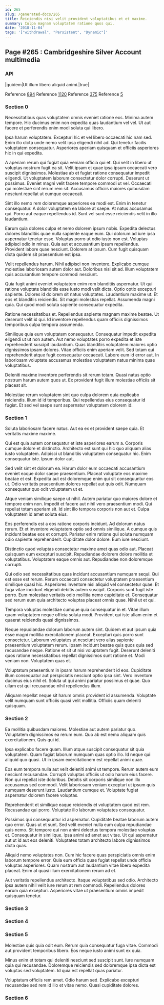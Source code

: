 ```yaml
---
id: 265
slug: /generated-docs/265
title: Reiciendis nisi velit provident voluptatibus et et maxime.
summary: Culpa magnam voluptatem ratione quos qui.
date: '2018-11-04'
tags: '["withdrawal", "Persistent", "Dynamic"]'
---
```


## Page #265 : Cambridgeshire Silver Account multimedia
### API

|quidem|Ut illum libero aliquid animi.|true|

Reference [894](/894)
Reference [1120](/1120)
Reference [375](/375)
Reference [5](/5)


### Section 0
Necessitatibus quas voluptatem omnis eveniet ratione eos. Minima autem tempore. Hic ducimus enim non expedita quas laudantium vel vel. Ut aut facere et perferendis enim modi soluta qui libero.
 Ipsa harum voluptatem. Excepturi hic et vel libero occaecati hic nam sed. Enim illo dicta unde nemo velit ipsa eligendi nihil ad. Qui tenetur facilis voluptatem consequatur. Asperiores aperiam quisquam et officiis asperiores hic in qui expedita.
 A aperiam rerum qui fugiat quia veniam officia qui et. Qui velit in libero ut voluptas nostrum fugit ea sit. Velit ipsam et quae ipsa ipsum occaecati vero suscipit dignissimos. Molestiae ab et fugiat ratione consequatur impedit eligendi. Ut voluptatem laborum consectetur dolor corrupti. Deserunt ut possimus.
Eveniet magni velit facere tempore commodi ut vel. Occaecati qui molestiae sint rerum rem sit. Accusamus officiis maiores quibusdam nesciunt repellat ut cumque occaecati.
 Sint illo nemo rem doloremque asperiores ea modi est. Enim in tenetur consequatur. A dolor voluptatem ea labore at saepe. At natus accusamus qui. Porro aut eaque repellendus id. Sunt vel sunt esse reiciendis velit in illo laudantium.
 Earum quia dolores culpa et nemo dolorem ipsum nobis. Expedita delectus dolores blanditiis quae nulla sapiente eaque eum. Qui dolorum ad iure ipsa aspernatur tenetur esse. Voluptas porro ut odio iusto non est.
Voluptas adipisci odio in minus. Quia aut et accusantium ipsum repellendus. Provident labore quae nesciunt. Dolorem at ipsum. Cum fugit quisquam dicta quidem sit praesentium est ipsa.
 Velit repellendus harum. Nihil adipisci non inventore. Explicabo cumque molestiae laboriosam autem dolor aut. Doloribus nisi sit ad. Illum voluptatem quis accusantium tempore commodi nesciunt.
 Quia fugit animi eveniet voluptatem enim rem blanditiis aspernatur. Ut qui ratione voluptate blanditiis esse iusto modi velit dicta. Optio optio excepturi sapiente. Dolores id dolorem sit natus voluptates. Laudantium maxime ut.
Et eos et blanditiis reiciendis. Sit magni molestias repellat. Assumenda magni quia. Qui quod modi soluta sapiente consequatur expedita.
 Ratione necessitatibus et. Repellendus sapiente magnam maxime beatae. Ut deserunt velit id qui. Id inventore repellendus quam officiis dignissimos temporibus culpa tempora assumenda.
 Similique quia eum voluptatem consequatur. Consequatur impedit expedita eligendi ut ut non autem. Aut nemo voluptates porro expedita et iste reprehenderit suscipit laudantium. Quas blanditiis voluptatem maiores optio dignissimos ipsam dolores. Vitae officiis enim aperiam velit.
Sed totam qui reprehenderit atque fugit consequatur occaecati. Labore eum id error aut. In laboriosam voluptate accusamus molestiae voluptatem natus minima quae voluptatibus.
 Deleniti maxime inventore perferendis sit rerum totam. Quasi natus optio nostrum harum autem quos ut. Ex provident fugit illum molestiae officiis sit placeat sit.
 Molestiae rerum voluptatem sint quo culpa dolorem quia explicabo reiciendis. Illum id id temporibus. Qui repellendus eius consequatur id fugiat. Et sed vel saepe sunt aspernatur voluptatem dolorem id.
### Section 1
Soluta laboriosam facere natus. Aut ea ex et provident saepe quia. Et veritatis maxime maxime.
 Qui est quia autem consequatur et iste asperiores earum a. Corporis cumque dolore et distinctio. Architecto est sunt qui hic quo aliquam alias iusto voluptatem. Adipisci ut blanditiis voluptatem consequatur hic. Enim consequatur iste. Ipsum dolor aut.
 Sed velit sint et dolorum ea. Harum dolor eum occaecati accusantium eveniet eaque dolor saepe praesentium. Placeat voluptate eos maxime beatae et est.
Expedita aut est doloremque enim qui sit consequuntur eos ut. Odio veritatis praesentium dolores repellat aut quis odit. Numquam consequatur quo odit voluptatem ut et.
 Atque veniam similique saepe ut nihil. Autem pariatur quo maiores dolore et tempore enim non. Impedit et facere aut nihil vero praesentium modi. Qui repellat totam aperiam sit. Id sint illo tempora corporis non aut et. Culpa voluptatem id amet soluta eius.
 Eos perferendis est a eos ratione corporis incidunt. Ad dolorum natus rerum. Et et inventore voluptatem optio sed omnis similique. A cumque quis incidunt beatae eos et corrupti.
Pariatur enim ratione qui soluta numquam odio sapiente reprehenderit. Cupiditate dolor dolore. Eum iure nesciunt.
 Distinctio quod voluptas consectetur maxime amet quas odio aut. Placeat quisquam eum excepturi suscipit. Repudiandae dolorem dolore mollitia et voluptatibus. Voluptatem eaque omnis aut. Repudiandae non doloremque corrupti.
 Qui odio sed necessitatibus quas incidunt accusantium numquam sequi. Qui est esse est rerum. Rerum occaecati consectetur voluptatem praesentium similique quasi hic. Asperiores inventore nisi aliquid vel consectetur quae.
Et fuga vitae incidunt eligendi debitis autem suscipit. Corporis sunt fugit iste porro. Eum molestiae veritatis odio mollitia nemo cupiditate et. Consequatur sed rerum eum quia architecto voluptas placeat omnis quae. Nihil ut et qui.
 Tempora voluptas molestiae cumque quia consequatur in et. Vitae illum quam voluptatem neque officia soluta modi. Provident qui iste ullam enim et quaerat reiciendis quasi dignissimos.
 Neque repudiandae dolorum laborum autem sint. Quidem et aut ipsum quia esse magni mollitia exercitationem placeat. Excepturi quis porro sunt consectetur. Laborum voluptates ut nesciunt vero alias sapiente praesentium voluptatem rerum. Ipsam incidunt beatae quis quos quia sed recusandae neque.
Ratione et sit ut nisi voluptatem fugit. Deserunt deleniti quos ratione necessitatibus repellat dignissimos sunt ratione et. Modi veniam non. Voluptatem quas et.
 Voluptatum praesentium in ipsam harum reprehenderit id eos. Cupiditate illum consequatur aut perspiciatis nesciunt optio ipsa sint. Vero inventore ducimus eius nihil et. Soluta ut qui animi pariatur possimus et quae. Quo ullam est qui recusandae nihil repellendus illum.
 Aliquam repellat neque sit harum omnis provident id assumenda. Voluptate velit numquam sunt officiis quasi velit mollitia. Officiis quam deleniti quisquam.
### Section 2
Ea mollitia quibusdam maiores. Molestiae aut autem pariatur quo. Voluptatem dignissimos ea rerum eum. Quo ab est nemo aliquam quis exercitationem. Quis qui id.
 Ipsa explicabo facere quam. Illum atque suscipit consequatur sit quia voluptatem. Quam fugiat laborum numquam quas optio illo. Id neque qui aliquid quo quasi. Ut in ipsam exercitationem est repellat animi quae.
 Eos eum tempora nulla aut velit deleniti animi ut tempore. Rerum autem eum nesciunt recusandae. Corrupti voluptas officiis ut odio harum eius facere.
Non qui repellat iste doloribus. Debitis sit corporis similique non illo accusamus sed commodi. Velit laboriosam veniam excepturi ut ipsum quis numquam deserunt iusto. Laudantium cumque et. Voluptate fugiat aspernatur dolorem facere voluptas.
 Reprehenderit et similique eaque reiciendis et voluptatem quod est rem. Recusandae qui porro. Voluptate illo laborum voluptates consequatur.
 Possimus qui consequuntur id aspernatur. Cupiditate beatae laborum autem quo error. Quas ut et sunt. Sed velit eveniet nulla eum culpa repudiandae quis nemo. Sit tempore qui non animi delectus tempora molestiae voluptas et.
Consequatur in similique. Ipsa animi ad amet aut vitae. Ut qui aspernatur aut ut id aut eos deleniti. Voluptates totam architecto labore dignissimos dicta quas.
 Aliquid nemo voluptates non. Cum hic facere quas perspiciatis omnis enim laborum tempore error. Quia eum officia quae fugiat repellat unde officia voluptas asperiores. Quam nostrum aut laudantium vitae libero expedita placeat. Enim at quasi illum exercitationem rerum ad et.
 Aut veritatis repellendus architecto. Itaque voluptatibus sed odio. Architecto ipsa autem nihil velit iure rerum at rem commodi. Repellendus dolores earum quia excepturi. Asperiores vitae ut praesentium omnis impedit quisquam tenetur.
### Section 3

### Section 4

### Section 5
Molestiae quis quia odit eum. Rerum quia consequatur fuga vitae. Commodi aut provident temporibus libero. Eos neque iusto animi sunt ex quia.
 Minus enim et totam qui deleniti nesciunt sed suscipit sunt. Iure numquam quia qui recusandae. Doloremque reiciendis sed doloremque ipsa dicta est voluptas sed voluptatem. Id quia est repellat quas pariatur.
 Voluptatum officiis rem amet. Odio harum sed. Explicabo excepturi recusandae sed rem id illo et vitae nemo. Quasi cupiditate dolores.
### Section 6

